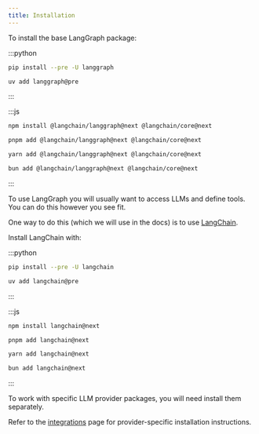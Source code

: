 ```yaml
---
title: Installation
---
```



<AlphaCallout />

To install the base LangGraph package:

:::python
<CodeGroup>
```bash pip
pip install --pre -U langgraph
```

```bash uv
uv add langgraph@pre
```
</CodeGroup>
:::

:::js
<CodeGroup>
```bash npm
npm install @langchain/langgraph@next @langchain/core@next
```

```bash pnpm
pnpm add @langchain/langgraph@next @langchain/core@next
```

```bash yarn
yarn add @langchain/langgraph@next @langchain/core@next
```

```bash bun
bun add @langchain/langgraph@next @langchain/core@next
```
</CodeGroup>
:::

To use LangGraph you will usually want to access LLMs and define tools.
You can do this however you see fit.

One way to do this (which we will use in the docs) is to use [LangChain](/oss/langchain-overview).

Install LangChain with:

:::python
<CodeGroup>
```bash pip
pip install --pre -U langchain
```

```bash uv
uv add langchain@pre
```
</CodeGroup>
:::

:::js
<CodeGroup>
```bash npm
npm install langchain@next
```

```bash pnpm
pnpm add langchain@next
```

```bash yarn
yarn add langchain@next
```

```bash bun
bun add langchain@next
```
</CodeGroup>
:::

To work with specific LLM provider packages, you will need install them separately.

Refer to the [integrations](/oss/integrations/providers) page for provider-specific installation instructions.
